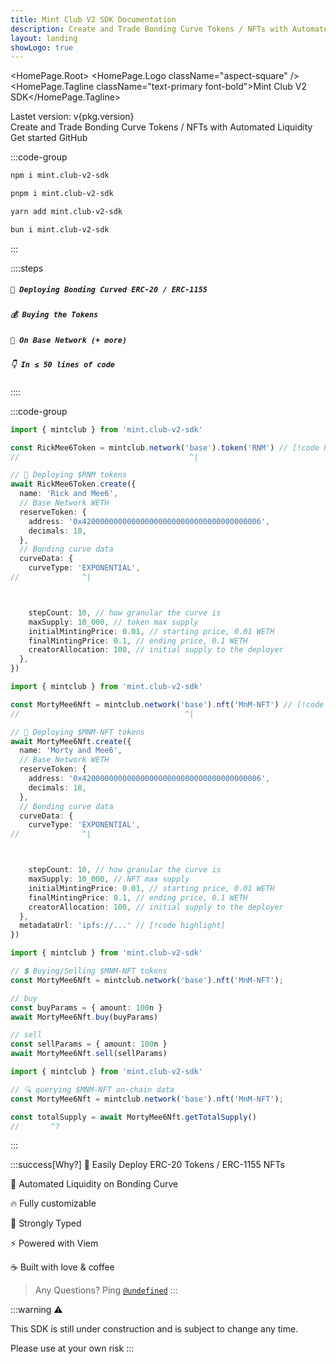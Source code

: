 ```yaml
---
title: Mint Club V2 SDK Documentation
description: Create and Trade Bonding Curve Tokens / NFTs with Automated Liquidity
layout: landing
showLogo: true
---
```



<HomePage.Root>
  <HomePage.Logo className="aspect-square" />
  <HomePage.Tagline className="text-primary font-bold">Mint Club V2 SDK</HomePage.Tagline>
  <div className='text-primary font-bold'>Lastet version: v{pkg.version}</div>
  <HomePage.Description>Create and Trade Bonding Curve Tokens / NFTs with Automated Liquidity</HomePage.Description>
  <HomePage.Buttons>
    <HomePage.Button href="/docs/getting-started" variant="accent">
      Get started
    </HomePage.Button>
    <HomePage.Button href="https://github.com/Steemhunt/mint.club-v2-sdk">GitHub</HomePage.Button>
  </HomePage.Buttons>
</HomePage.Root>

:::code-group

```bash [npm]
npm i mint.club-v2-sdk
```

```bash [pnpm]
pnpm i mint.club-v2-sdk
```

```bash [yarn]
yarn add mint.club-v2-sdk
```

```bash [bun]
bun i mint.club-v2-sdk
```

:::

::::steps

##### `🚀 Deploying Bonding Curved ERC-20 / ERC-1155`

##### `💰 Buying the Tokens`

##### `🔵 On Base Network (+ more)`

##### `👇 In ≤ 50 lines of code`

::::

:::code-group

```ts twoslash [erc-20.ts]
import { mintclub } from 'mint.club-v2-sdk'

const RickMee6Token = mintclub.network('base').token('RNM') // [!code highlight]
//                                      ^|

// 🚀 Deploying $RNM tokens
await RickMee6Token.create({
  name: 'Rick and Mee6',
  // Base Network WETH
  reserveToken: {
    address: '0x4200000000000000000000000000000000000006',
    decimals: 18,
  },
  // Bonding curve data
  curveData: {
    curveType: 'EXPONENTIAL',
//              ^|



    stepCount: 10, // how granular the curve is
    maxSupply: 10_000, // token max supply
    initialMintingPrice: 0.01, // starting price, 0.01 WETH
    finalMintingPrice: 0.1, // ending price, 0.1 WETH
    creatorAllocation: 100, // initial supply to the deployer
  },
})
```

```ts twoslash [erc-1155.ts]
import { mintclub } from 'mint.club-v2-sdk'

const MortyMee6Nft = mintclub.network('base').nft('MnM-NFT') // [!code highlight]
//                                     ^|

// 🚀 Deploying $MNM-NFT tokens
await MortyMee6Nft.create({
  name: 'Morty and Mee6',
  // Base Network WETH
  reserveToken: {
    address: '0x4200000000000000000000000000000000000006',
    decimals: 18,
  },
  // Bonding curve data
  curveData: {
    curveType: 'EXPONENTIAL',
//              ^|



    stepCount: 10, // how granular the curve is
    maxSupply: 10_000, // NFT max supply
    initialMintingPrice: 0.01, // starting price, 0.01 WETH
    finalMintingPrice: 0.1, // ending price, 0.1 WETH
    creatorAllocation: 100, // initial supply to the deployer
  },
  metadataUrl: 'ipfs://...' // [!code highlight]
})
```


```ts twoslash [buy-sell.ts]
import { mintclub } from 'mint.club-v2-sdk'

// 💲 Buying/Selling $MNM-NFT tokens
const MortyMee6Nft = mintclub.network('base').nft('MnM-NFT');

// buy
const buyParams = { amount: 100n }
await MortyMee6Nft.buy(buyParams)

// sell
const sellParams = { amount: 100n }
await MortyMee6Nft.sell(sellParams)
```

```ts twoslash [read.ts]
import { mintclub } from 'mint.club-v2-sdk'

// 🔍 querying $MNM-NFT on-chain data
const MortyMee6Nft = mintclub.network('base').nft('MnM-NFT');

const totalSupply = await MortyMee6Nft.getTotalSupply()
//       ^?
```

:::

:::success[Why?]
🧃 Easily Deploy ERC-20 Tokens / ERC-1155 NFTs

🤤 Automated Liquidity on Bonding Curve

🔥 Fully customizable 

💪 Strongly Typed

⚡ Powered with Viem

☕ Built with love & coffee

> Any Questions? Ping [`@undefined`](https://warpcast.com/undefined)
:::

:::warning
⚠️

This SDK is still under construction and is subject to change any time.

Please use at your own risk
:::